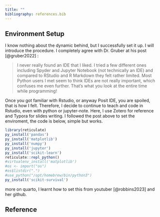 ```yaml
---
title: ""
bibliography: references.bib
---
```


## Environment Setup

I know nothing about the dynamic behind, but I successfully set it up. I will introduce the procedure. I completely agree with Dr. Gruber at his post [@gruber2022] :

> I never really found an IDE that I liked. I tried a few different ones including Spyder and Jupyter Notebook (not technically an IDE) and compared to RStudio and R Markdown they felt rather limited. Most Python users I met seem to think IDEs are not really important, which confuses me even further. That's what you look at the entire time while programming!

Once you got familiar with Rstudio, or anyway Posit IDE, you are spoiled, that is how I felt. Therefore, I decide to continue to teach and code in Rstudio, even with python or jupyter-note. Here, I use Zotero for reference and Typora for slides writing. I followed the post above to set the enviroment, the code is below, simple but works.

```r
library(reticulate)
py_install('pandas')
py_install('matplotlib')
py_install('numpy')
py_install('jupyter')
py_install('scikit-learn')
reticulate::repl_python()
#virtualenv_install('matplotlib')
#os <- import("os")
#os$listdir(".")
#use_python("/opt/homebrew/bin/python3")
py_install('scikit-survival')
```

more on quarto, I learnt how to set this from youtuber [@robbins2023] and her github.

## Reference
